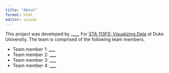 ```yaml
---
title: "About"
format: html
editor: visual
---
```


This project was developed by **\_\_\_\_** For [STA 113FS: Visualizing Data](#0) at Duke University. The team is comprised of the following team members.

-   Team member 1: **\_\_\_**
-   Team member 2: **\_\_\_**
-   Team member 3: **\_\_\_**
-   Team member 4: **\_\_\_**
